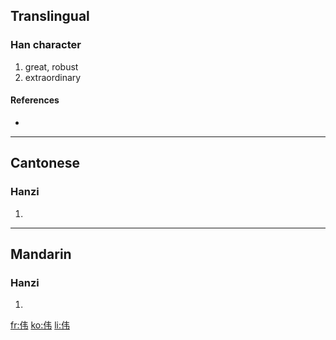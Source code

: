{{see|偉}}
==Translingual==

===Han character===
{{Han char|rn=9|rad=人|as=04|sn=6|four=|canj=人手尸 (OQS)}}

# great, robust
# extraordinary

====References====
* {{Han ref|kx=0096.121|hdz=10117.150|uh=4F1F|ud=20255}}

----

==Cantonese==

===Hanzi===
{{yue-hanzi|jyut=|y=wai5}}

# {{defn|Cantonese}}

----

==Mandarin==

===Hanzi===
{{cmn-hanzi|tra=偉|pin=[[wěi]] ([[wei3]])|wg=wei<sup>3</sup>}}

# {{defn|Mandarin}}

[[fr:伟]]
[[ko:伟]]
[[li:伟]]